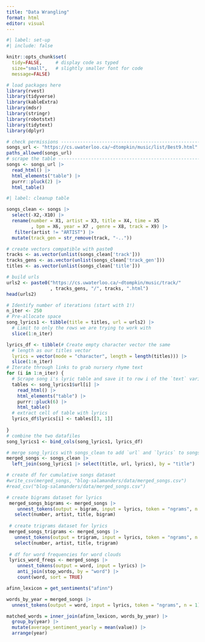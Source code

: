 ```yaml
---
title: "Data Wrangling"
format: html
editor: visual
---
```


```r
#| label: set-up
#| include: false

knitr::opts_chunk$set(
  tidy=FALSE,     # display code as typed
  size="small",   # slightly smaller font for code
  message=FALSE)   

# load packages here
library(rvest)
library(tidyverse)
library(kableExtra)
library(mdsr)
library(stringr)
library(robotstxt)
library(tidytext)
library(dplyr)
```

```r
# check permissions ----------------------------------------------------------
songs_url <- "https://cs.uwaterloo.ca/~dtompkin/music/list/Best9.html"
paths_allowed(songs_url)
# scrape the table -----------------------------------------------------------
songs <- songs_url |>
  read_html() |>
  html_elements("table") |>
  purrr::pluck(2) |>
  html_table()  

```

```r
#| label: cleanup table

songs_clean <- songs |> 
  select(-X2,-X10) |>
  rename(number = X1, artist = X3, title = X4, time = X5
         , bpm = X6, year = X7 , genre = X8, track = X9) |>
   filter(artist != "ARTIST") |>
  mutate(track_gen = str_remove(track, "-.."))
```

```r
# create vectors compatible with paste0
tracks <- as.vector(unlist(songs_clean['track']))
tracks_gens <- as.vector(unlist(songs_clean['track_gen']))
titles <- as.vector(unlist(songs_clean['title']))

# build urls
urls2 <- paste0("https://cs.uwaterloo.ca/~dtompkin/music/track/"
                , tracks_gens, "/", tracks, ".html")
head(urls2)
```

```r

# Identify number of iterations (start with 1!)
n_iter <- 250
# Pre-allocate space
song_lyrics1 <- tibble(title = titles, url = urls2) |>
  # Limit to only the rows we are trying to work with
  slice(1:n_iter)

lyrics_df <- tibble(# Create empty character vector the same
  # length as our titles vector
  lyrics = vector(mode = "character", length = length(titles))) |>
  slice(1:n_iter) 
# Iterate through links to grab nursery rhyme text
for (i in 1:n_iter) {
  # Scrape song i's lyric table and save it to row i of the `text` variable
  tables <- song_lyrics1$url[i] |>
    read_html() |>
    html_elements("table") |>
    purrr::pluck(6) |>
    html_table()
  # extract cell of table with lyrics
  lyrics_df$lyrics[i] <- tables[[3, 1]]
  
}
# combine the two datafiles
song_lyrics1 <- bind_cols(song_lyrics1, lyrics_df)

# merge song_lyrics with songs_clean to add `url` and `lyrics` to songs_clean
merged_songs <- songs_clean |>
  left_join(song_lyrics1 |> select(title, url, lyrics), by = "title")
```

```r
# create df for cumulative songs dataset
#write_csv(merged_songs, "blog-salamanders/data/merged_songs.csv")
#read_csv("blog-salamanders/data/merged_songs.csv")

# create bigrams dataset for lyrics
 merged_songs_bigrams <- merged_songs |>
    unnest_tokens(output = bigram, input = lyrics, token = "ngrams", n = 2) |>
   select(number, artist, title, bigram)
 
 # create trigrams dataset for lyrics
 merged_songs_trigrams <- merged_songs |>
   unnest_tokens(output = trigram, input = lyrics, token = "ngrams", n = 3) |>
   select(number, artist, title, trigram)
 
 # df for word frequencies for word clouds
 lyrics_word_freqs <- merged_songs |>
    unnest_tokens(output = word, input = lyrics) |>
    anti_join(stop_words, by = "word") |>
    count(word, sort = TRUE)

```

```r

afinn_lexicon = get_sentiments("afinn")

words_by_year = merged_songs |>
  unnest_tokens(output = word, input = lyrics, token = "ngrams", n = 1)

matched_words = inner_join(afinn_lexicon, words_by_year) |>
  group_by(year) |>
  mutate(average_sentiment_yearly = mean(value)) |>
  arrange(year)

```

